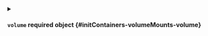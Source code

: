 

<PartialContainerPath />



<details className="config-field" data-expandable="true">
<summary>

#### `volume` <span className="config-field-required" data-required="false">required</span> <span className="config-field-type">object</span> <span className="config-field-default"></span> <span className="config-field-enum"></span> {#initContainers-volumeMounts-volume}



</summary>

<PartialVolume />


</details>
